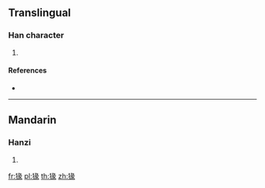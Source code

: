 ==Translingual==

===Han character===
{{Han char|rn=94|rad=犬|as=09|sn=12|four=47232|canj=KHVNO}}

# {{defn|Han|sort=犬09}}

====References====
* {{Han ref|kx=0715.030|dkj=20538|dj=1127.040|hdz=21361.080|uh=732D|ud=29485|bh=DA75|bd=55925}}

----

==Mandarin==

===Hanzi===
{{cmn-hanzi|pin=[[yuán]] ([[yuan2]])|wg=yüan<sup>2</sup>}}

# {{defn|lang=cmn|sort=犬09}}

[[fr:猭]]
[[pl:猭]]
[[th:猭]]
[[zh:猭]]